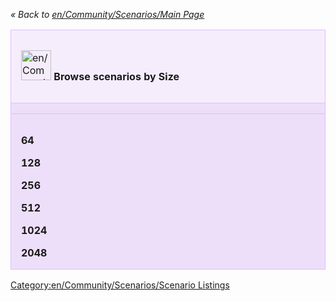 ''« Back to [[en/Community/Scenarios/Main Page]]''

{| cellspacing="3" class="mainpagetable" align="center" width="100%"
|- valign="top" 
|colspan="7" style="font-size: 100%; BACKGROUND-COLOR: #F5EDFC; border: 1px solid #E1BBFF; margin: 0; padding: 1em; text-align: left; width:14%"|[[File:en/Community/Scenarios/Scnlist-size.png|48px]] <font size="3">'''Browse scenarios by Size'''</font>
|-
|style="font-size: 100%; BACKGROUND-COLOR: #EDDEFA; border: 1px solid #E1BBFF; margin: 0; padding: 1em 1em 0em 1em; text-align: left;"|
|style="font-size: 100%; BACKGROUND-COLOR: #EDDEFA; border: 1px solid #E1BBFF; margin: 0; padding: 1em 1em 0em 1em; text-align: left;"|'''64'''
|style="font-size: 100%; BACKGROUND-COLOR: #EDDEFA; border: 1px solid #E1BBFF; margin: 0; padding: 1em 1em 0em 1em; text-align: left;"|'''128'''
|style="font-size: 100%; BACKGROUND-COLOR: #EDDEFA; border: 1px solid #E1BBFF; margin: 0; padding: 1em 1em 0em 1em; text-align: left;"|'''256'''
|style="font-size: 100%; BACKGROUND-COLOR: #EDDEFA; border: 1px solid #E1BBFF; margin: 0; padding: 1em 1em 0em 1em; text-align: left;"|'''512'''
|style="font-size: 100%; BACKGROUND-COLOR: #EDDEFA; border: 1px solid #E1BBFF; margin: 0; padding: 1em 1em 0em 1em; text-align: left;"|'''1024'''
|style="font-size: 100%; BACKGROUND-COLOR: #EDDEFA; border: 1px solid #E1BBFF; margin: 0; padding: 1em 1em 0em 1em; text-align: left;"|'''2048'''
|-
|style="font-size: 100%; BACKGROUND-COLOR: #EDDEFA; border: 1px solid #E1BBFF; margin: 0; padding: 1em 1em 0em 1em; text-align: left;"|
'''64'''

'''128'''

'''256'''

'''512'''

'''1024'''

'''2048'''
|style="font-size: 100%; BACKGROUND-COLOR: #EDDEFA; border: 1px solid #E1BBFF; margin: 0; padding: 1em 1em 0em 1em; text-align: left;"|
'''[[en/Community/Scenarios/Size/64x64|64x64]]'''

'''[[en/Community/Scenarios/Size/64x128|64x128]]'''

'''[[en/Community/Scenarios/Size/64x256|64x256]]'''

'''[[en/Community/Scenarios/Size/64x512|64x512]]'''

'''[[en/Community/Scenarios/Size/64x1024|64x1024]]'''

'''[[en/Community/Scenarios/Size/64x2048|64x2048]]'''
|style="font-size: 100%; BACKGROUND-COLOR: #EDDEFA; border: 1px solid #E1BBFF; margin: 0; padding: 1em 1em 0em 1em; text-align: left;"|
'''[[en/Community/Scenarios/Size/128x64|128x64]]'''

'''[[en/Community/Scenarios/Size/128x128|128x128]] (1)'''

'''[[en/Community/Scenarios/Size/128x256|128x256]]'''

'''[[en/Community/Scenarios/Size/128x512|128x512]]'''

'''[[en/Community/Scenarios/Size/128x1024|128x1024]]'''

'''[[en/Community/Scenarios/Size/128x2048|128x2048]]'''
|style="font-size: 100%; BACKGROUND-COLOR: #EDDEFA; border: 1px solid #E1BBFF; margin: 0; padding: 1em 1em 0em 1em; text-align: left;"|
'''[[en/Community/Scenarios/Size/256x64|256x64]]'''

'''[[en/Community/Scenarios/Size/256x128|256x128]]'''

'''[[en/Community/Scenarios/Size/256x256|256x256]] (9)'''

'''[[en/Community/Scenarios/Size/256x512|256x512]]'''

'''[[en/Community/Scenarios/Size/256x1024|256x1024]]'''

'''[[en/Community/Scenarios/Size/256x2048|256x2048]]'''
|style="font-size: 100%; BACKGROUND-COLOR: #EDDEFA; border: 1px solid #E1BBFF; margin: 0; padding: 1em 1em 0em 1em; text-align: left;"|
'''[[en/Community/Scenarios/Size/512x64|512x64]]'''

'''[[en/Community/Scenarios/Size/512x128|512x128]] (1)'''

'''[[en/Community/Scenarios/Size/512x256|512x256]] (1)'''

'''[[en/Community/Scenarios/Size/512x512|512x512]] (9)'''

'''[[en/Community/Scenarios/Size/512x1024|512x1024]]'''

'''[[en/Community/Scenarios/Size/512x2048|512x2048]] (1)'''
|style="font-size: 100%; BACKGROUND-COLOR: #EDDEFA; border: 1px solid #E1BBFF; margin: 0; padding: 1em 1em 0em 1em; text-align: left;"|
'''[[en/Community/Scenarios/Size/1024x64|1024x64]]'''

'''[[en/Community/Scenarios/Size/1024x128|1024x128]] (1)'''

'''[[en/Community/Scenarios/Size/1024x256|1024x256]]'''

'''[[en/Community/Scenarios/Size/1024x512|1024x512]] (2)'''

'''[[en/Community/Scenarios/Size/1024x1024|1024x1024]] (3)'''

'''[[en/Community/Scenarios/Size/1024x2048|1024x2048]]'''
|style="font-size: 100%; BACKGROUND-COLOR: #EDDEFA; border: 1px solid #E1BBFF; margin: 0; padding: 1em 1em 0em 1em; text-align: left;"|
'''[[en/Community/Scenarios/Size/2048x64|2048x64]]'''

'''[[en/Community/Scenarios/Size/2048x128|2048x128]]'''

'''[[en/Community/Scenarios/Size/2048x256|2048x256]]'''

'''[[en/Community/Scenarios/Size/2048x512|2048x512]]'''

'''[[en/Community/Scenarios/Size/2048x1024|2048x1024]] (1)'''

'''[[en/Community/Scenarios/Size/2048x2048|2048x2048]] (4)'''

|}

[[Category:en/Community/Scenarios/Scenario Listings]]